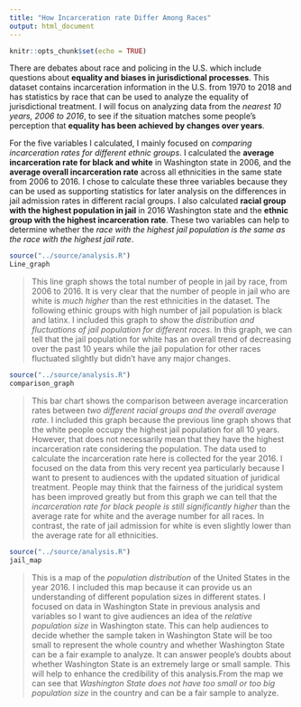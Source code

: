```yaml
---
title: "How Incarceration rate Differ Among Races"
output: html_document
---
```


```r
knitr::opts_chunk$set(echo = TRUE)
```


There are debates about race and policing in the U.S. which include questions about **equality and biases in jurisdictional processes**. This dataset contains incarceration information in the U.S. from 1970 to 2018 and has statistics by race that can be used to analyze the equality of jurisdictional treatment. I will focus on analyzing data from the _nearest 10 years, 2006 to 2016_, to see if the situation matches some people's perception that **equality has been achieved by changes over years**.

For the five variables I calculated, I mainly focused on _comparing incarceration rates for different ethnic groups_. I calculated the **average incarceration rate for black and white** in Washington state in 2006, and the **average overall incarceration rate** across all ethnicities in the same state from 2006 to 2016. I chose to calculate these three variables because they can be used as supporting statistics for later analysis on the differences in jail admission rates in different racial groups. I also calculated **racial group with the highest population in jail** in 2016 Washington state and the **ethnic group with the highest incarceration rate**. These two variables can help to determine whether the _race with the highest jail population is the same as the race with the highest jail rate_.


```r
source("../source/analysis.R")
Line_graph
```
> This line graph shows the total number of people in jail by race, from 2006 to 2016. It is very clear that the number of people in jail who are white is _much higher_ than the rest ethnicities in the dataset. The following ethinic groups with high number of jail population is black and latinx. I included this graph to show the _distribution and fluctuations of jail population for different races_. In this graph, we can tell that the jail population for white has an overall trend of decreasing over the past 10 years while the jail population for other races fluctuated slightly but didn’t have any major changes. 

```r
source("../source/analysis.R")
comparison_graph
```
>This bar chart shows the comparison between average incarceration rates between _two different racial groups and the overall average rate_. I included this graph because the previous line graph shows that the white people occupy the highest jail population for all 10 years. However, that does not necessarily mean that they have the highest incarceration rate considering the population. The data used to calculate the incarceration rate here is collected for the year 2016. I focused on the data from this very recent yea particularly because I want to present to audiences with the updated situation of juridical treatment. People may think that the fairness of the juridical system has been improved greatly but from this graph we can tell that the _incarceration rate for black people is still significantly higher_ than the average rate for white and the average number for all races. In contrast, the rate of jail admission for white is even slightly lower than the average rate for all ethnicities. 

```r
source("../source/analysis.R")
jail_map
```
> This is a map of the _population distribution_ of the United States in the year 2016. I included this map because it can provide us an understanding of different population sizes in different states. I focused on data in Washington State in previous analysis and variables so I want to give audiences an idea of the _relative population size_ in Washington state. This can help audiences to decide whether the sample taken in Washington State will be too small to represent the whole country and whether Washington State can be a fair example to analyze. It can answer people’s doubts about whether Washington State is an extremely large or small sample. This will help to enhance the credibility of this analysis.From the map we can see that _Washington State does not have too small or too big population size_ in the country and can be a fair sample to analyze.